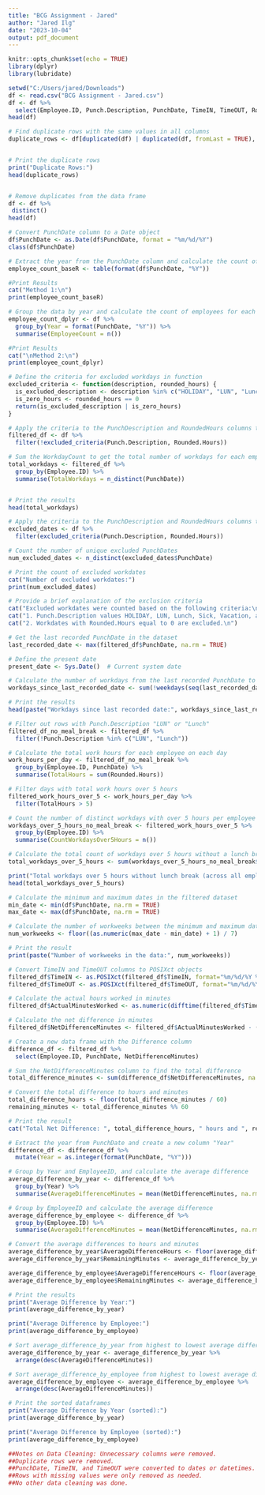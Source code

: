 ---
title: "BCG Assignment - Jared"
author: "Jared Ilg"
date: "2023-10-04"
output: pdf_document
---

```{r setup, include=FALSE}
knitr::opts_chunk$set(echo = TRUE)
library(dplyr)
library(lubridate)
```


```{r}
setwd("C:/Users/jared/Downloads")
df <- read.csv("BCG Assignment - Jared.csv")
df <- df %>%
  select(Employee.ID, Punch.Description, PunchDate, TimeIN, TimeOUT, Rounded.Hours)
head(df)
```


```{r}
# Find duplicate rows with the same values in all columns
duplicate_rows <- df[duplicated(df) | duplicated(df, fromLast = TRUE), ]


# Print the duplicate rows
print("Duplicate Rows:")
head(duplicate_rows)


# Remove duplicates from the data frame
df <- df %>%
 distinct()
head(df)
```

```{r}
# Convert PunchDate column to a Date object
df$PunchDate <- as.Date(df$PunchDate, format = "%m/%d/%Y")
class(df$PunchDate)
```
```{r 1}
# Extract the year from the PunchDate column and calculate the count of employees for each year
employee_count_baseR <- table(format(df$PunchDate, "%Y"))

#Print Results
cat("Method 1:\n")
print(employee_count_baseR)

# Group the data by year and calculate the count of employees for each year
employee_count_dplyr <- df %>%
  group_by(Year = format(PunchDate, "%Y")) %>%
  summarise(EmployeeCount = n())

#Print Results
cat("\nMethod 2:\n")
print(employee_count_dplyr)
```


```{r 2}
# Define the criteria for excluded workdays in function
excluded_criteria <- function(description, rounded_hours) {
  is_excluded_description <- description %in% c("HOLIDAY", "LUN", "Lunch", "Sick", "Vacation", "TMP1")
  is_zero_hours <- rounded_hours == 0
  return(is_excluded_description | is_zero_hours)
}

# Apply the criteria to the PunchDescription and RoundedHours columns to filter out excluded workdays using excluded_criteria function
filtered_df <- df %>%
  filter(!excluded_criteria(Punch.Description, Rounded.Hours))

# Sum the WorkdayCount to get the total number of workdays for each employee
total_workdays <- filtered_df %>%
  group_by(Employee.ID) %>%
  summarise(TotalWorkdays = n_distinct(PunchDate))


# Print the results
head(total_workdays)
```


```{r 3}
# Apply the criteria to the PunchDescription and RoundedHours columns to filter out excluded workdates
excluded_dates <- df %>%
  filter(excluded_criteria(Punch.Description, Rounded.Hours))

# Count the number of unique excluded PunchDates
num_excluded_dates <- n_distinct(excluded_dates$PunchDate)

# Print the count of excluded workdates
cat("Number of excluded workdates:")
print(num_excluded_dates)

# Provide a brief explanation of the exclusion criteria
cat("Excluded workdates were counted based on the following criteria:\n")
cat("1. Punch.Description values HOLIDAY, LUN, Lunch, Sick, Vacation, and TMP1 are excluded.\n")
cat("2. Workdates with Rounded.Hours equal to 0 are excluded.\n")
```


```{r 4}
# Get the last recorded PunchDate in the dataset
last_recorded_date <- max(filtered_df$PunchDate, na.rm = TRUE)

# Define the present date
present_date <- Sys.Date()  # Current system date

# Calculate the number of workdays from the last recorded PunchDate to the present date
workdays_since_last_recorded_date <- sum(!weekdays(seq(last_recorded_date, present_date, by = "days")) %in% c("Saturday", "Sunday"))

# Print the results
head(paste("Workdays since last recorded date:", workdays_since_last_recorded_date))
```
```{r 5}
# Filter out rows with Punch.Description "LUN" or "Lunch"
filtered_df_no_meal_break <- filtered_df %>%
  filter(!Punch.Description %in% c("LUN", "Lunch"))

# Calculate the total work hours for each employee on each day
work_hours_per_day <- filtered_df_no_meal_break %>%
  group_by(Employee.ID, PunchDate) %>%
  summarise(TotalHours = sum(Rounded.Hours))

# Filter days with total work hours over 5 hours
filtered_work_hours_over_5 <- work_hours_per_day %>%
  filter(TotalHours > 5)

# Count the number of distinct workdays with over 5 hours per employee
workdays_over_5_hours_no_meal_break <- filtered_work_hours_over_5 %>%
  group_by(Employee.ID) %>%
  summarise(CountWorkdaysOver5Hours = n())

# Calculate the total count of workdays over 5 hours without a lunch break
total_workdays_over_5_hours <- sum(workdays_over_5_hours_no_meal_break$CountWorkdaysOver5Hours)

print("Total workdays over 5 hours without lunch break (across all employees):")
head(total_workdays_over_5_hours)

```
```{r 6}

# Calculate the minimum and maximum dates in the filtered dataset
min_date <- min(df$PunchDate, na.rm = TRUE)
max_date <- max(df$PunchDate, na.rm = TRUE)

# Calculate the number of workweeks between the minimum and maximum dates
num_workweeks <- floor((as.numeric(max_date - min_date) + 1) / 7)

# Print the result
print(paste("Number of workweeks in the data:", num_workweeks))
```
```{r 7}
# Convert TimeIN and TimeOUT columns to POSIXct objects
filtered_df$TimeIN <- as.POSIXct(filtered_df$TimeIN, format="%m/%d/%Y %H:%M")
filtered_df$TimeOUT <- as.POSIXct(filtered_df$TimeOUT, format="%m/%d/%Y %H:%M")

# Calculate the actual hours worked in minutes
filtered_df$ActualMinutesWorked <- as.numeric(difftime(filtered_df$TimeOUT, filtered_df$TimeIN, units = "mins"))

# Calculate the net difference in minutes
filtered_df$NetDifferenceMinutes <- filtered_df$ActualMinutesWorked - (filtered_df$Rounded.Hours * 60)

# Create a new data frame with the Difference column
difference_df <- filtered_df %>%
  select(Employee.ID, PunchDate, NetDifferenceMinutes)

# Sum the NetDifferenceMinutes column to find the total difference
total_difference_minutes <- sum(difference_df$NetDifferenceMinutes, na.rm = TRUE)

# Convert the total difference to hours and minutes
total_difference_hours <- floor(total_difference_minutes / 60)
remaining_minutes <- total_difference_minutes %% 60

# Print the result
cat("Total Net Difference: ", total_difference_hours, " hours and ", remaining_minutes, " minutes\n")
```
```{r 8}

# Extract the year from PunchDate and create a new column "Year"
difference_df <- difference_df %>%
  mutate(Year = as.integer(format(PunchDate, "%Y")))

# Group by Year and EmployeeID, and calculate the average difference
average_difference_by_year <- difference_df %>%
  group_by(Year) %>%
  summarise(AverageDifferenceMinutes = mean(NetDifferenceMinutes, na.rm = TRUE))

# Group by EmployeeID and calculate the average difference
average_difference_by_employee <- difference_df %>%
  group_by(Employee.ID) %>%
  summarise(AverageDifferenceMinutes = mean(NetDifferenceMinutes, na.rm = TRUE))

# Convert the average differences to hours and minutes
average_difference_by_year$AverageDifferenceHours <- floor(average_difference_by_year$AverageDifferenceMinutes / 60)
average_difference_by_year$RemainingMinutes <- average_difference_by_year$AverageDifferenceMinutes %% 60

average_difference_by_employee$AverageDifferenceHours <- floor(average_difference_by_employee$AverageDifferenceMinutes / 60)
average_difference_by_employee$RemainingMinutes <- average_difference_by_employee$AverageDifferenceMinutes %% 60

# Print the results
print("Average Difference by Year:")
print(average_difference_by_year)

print("Average Difference by Employee:")
print(average_difference_by_employee)

# Sort average_difference_by_year from highest to lowest average difference
average_difference_by_year <- average_difference_by_year %>%
  arrange(desc(AverageDifferenceMinutes))

# Sort average_difference_by_employee from highest to lowest average difference
average_difference_by_employee <- average_difference_by_employee %>%
  arrange(desc(AverageDifferenceMinutes))

# Print the sorted dataframes
print("Average Difference by Year (sorted):")
print(average_difference_by_year)

print("Average Difference by Employee (sorted):")
print(average_difference_by_employee)
```
```{r 9}
##Notes on Data Cleaning: Unnecessary columns were removed.
##Duplicate rows were removed. 
##PunchDate, TimeIN, and TimeOUT were converted to dates or datetimes. 
##Rows with missing values were only removed as needed. 
##No other data cleaning was done.
```

